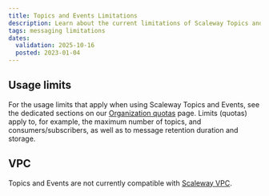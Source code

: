 ```yaml
---
title: Topics and Events Limitations
description: Learn about the current limitations of Scaleway Topics and Events
tags: messaging limitations
dates:
  validation: 2025-10-16
  posted: 2023-01-04
---
```


## Usage limits

For the usage limits that apply when using Scaleway Topics and Events, see the dedicated sections on our [Organization quotas](/organizations-and-projects/additional-content/organization-quotas/) page. Limits (quotas) apply to, for example, the maximum number of topics, and consumers/subscribers, as well as to message retention duration and storage.

## VPC

Topics and Events are not currently compatible with [Scaleway VPC](/vpc/quickstart/).
